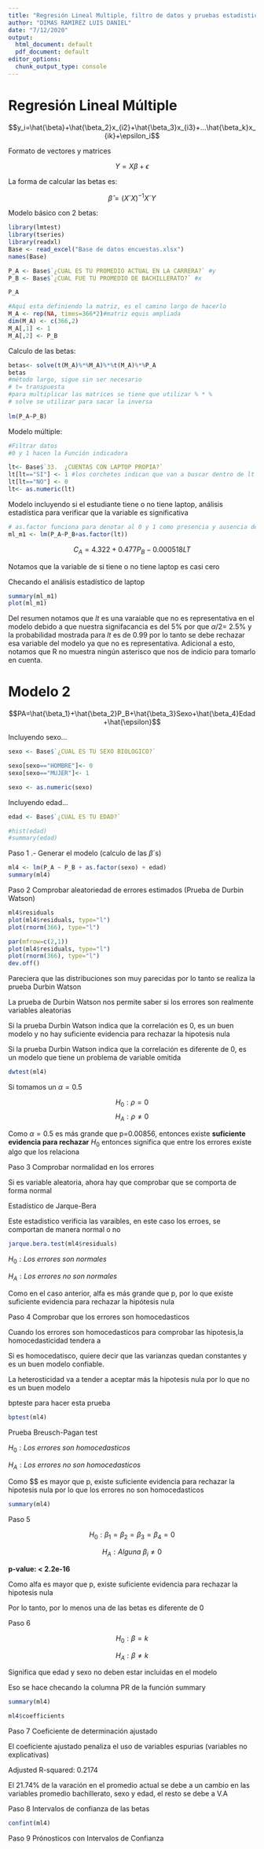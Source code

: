 ---
title: "Regresión Lineal Multiple, filtro de datos y pruebas estadisticas "
author: "DIMAS RAMIREZ LUIS DANIEL"
date: "7/12/2020"
output:
  html_document: default
  pdf_document: default
editor_options: 
  chunk_output_type: console
---


# Regresión Lineal Múltiple

$$y_i=\hat{\beta}+\hat{\beta_2}x_{i2}+\hat{\beta_3}x_{i3}+...\hat{\beta_k}x_{ik}+\epsilon_i$$

Formato de vectores y matrices 

$$Y=X\beta+\epsilon$$

La forma de calcular las betas es: 

$$\hat{\beta}=(X´X)^{-1}X´Y$$

Modelo básico con 2 betas: 

```{r}
library(lmtest)
library(tseries)
library(readxl)
Base <- read_excel("Base de datos encuestas.xlsx")
names(Base)

P_A <- Base$`¿CUAL ES TU PROMEDIO ACTUAL EN LA CARRERA?` #y
P_B <- Base$`¿CUAL FUE TU PROMEDIO DE BACHILLERATO?` #x

P_A

#Aquí esta definiendo la matriz, es el camino largo de hacerlo 
M_A <- rep(NA, times=366*2)#matriz equis ampliada 
dim(M_A) <- c(366,2)
M_A[,1] <- 1
M_A[,2] <- P_B

```

Calculo de las betas: 

```{r}
betas<- solve(t(M_A)%*%M_A)%*%t(M_A)%*%P_A
betas
#método largo, sigue sin ser necesario 
# t= transpuesta 
#para multiplicar las matrices se tiene que utilizar % * %
# solve se utilizar para sacar la inversa 
  
lm(P_A~P_B)
```



Modelo múltiple: 

```{r}
#Filtrar datos 
#0 y 1 hacen la Función indicadora

lt<- Base$`33.	¿CUENTAS CON LAPTOP PROPIA?`
lt[lt=="SI"] <- 1 #los corchetes indican que van a buscar dentro de lt los caracteres iguales con si y se le asignara el valor 1 
lt[lt=="NO"] <- 0
lt<- as.numeric(lt)


```

Modelo incluyendo si el estudiante tiene o no tiene laptop, análisis estadística para verificar que la variable es significativa 

```{r}
# as.factor funciona para denotar al 0 y 1 como presencia y ausencia de dato 
ml_m1 <- lm(P_A~P_B+as.factor(lt))


```

$$C_A= 4.322 + 0.477P_B-0.000518LT $$

Notamos que la variable de si tiene o no tiene laptop es casi cero 

Checando el análisis estadístico de laptop 

```{r}

summary(ml_m1)
plot(ml_m1)

```
 
 Del resumen notamos que $lt$ es una varaiable que no es representativa en el modelo debido a que  nuestra signifacancia es del 5% por que $\alpha /2 =$ 2.5%  y la probabilidad mostrada para $lt$ es de 0.99 por lo tanto se debe rechazar esa variable del modelo ya que no es representativa. Adicional a esto, notamos que R no muestra ningún asterisco que nos de indicio para tomarlo en cuenta.  


# Modelo 2

$$PA=\hat{\beta_1}+\hat{\beta_2}P_B+\hat{\beta_3}Sexo+\hat{\beta_4}Edad+\hat{\epsilon}$$

Incluyendo sexo... 

```{r include=FALSE}

sexo <- Base$`¿CUAL ES TU SEXO BIOLOGICO?`

sexo[sexo=="HOMBRE"]<- 0
sexo[sexo=="MUJER"]<- 1

sexo <- as.numeric(sexo)


```

Incluyendo edad... 

```{r}
edad <- Base$`¿CUAL ES TU EDAD?`

#hist(edad)
#summary(edad)


```

Paso 1 .- Generar el modelo (calculo de las $\beta$´s)

```{r}
ml4 <- lm(P_A ~ P_B + as.factor(sexo) + edad)
summary(ml4)

 ```

Paso 2 Comprobar aleatoriedad de errores estimados (Prueba de Durbin Watson)

```{r}
ml4$residuals
plot(ml4$residuals, type="l")
plot(rnorm(366), type="l") 

par(mfrow=c(2,1))
plot(ml4$residuals, type="l")
plot(rnorm(366), type="l")
dev.off()
```

Pareciera que las distribuciones son muy parecidas por lo tanto se realiza la prueba Durbin Watson 

La prueba de Durbin Watson nos permite saber si los errores son realmente variables aleatorias 

Si la prueba Durbin Watson indica que la correlación es 0, es un buen modelo y no hay suficiente evidencia para rechazar la hipotesis nula 

Si la prueba Durbin Watson indica que la correlación es diferente de 0, es un modelo que tiene un problema de variable omitida

```{r}

dwtest(ml4)

```

Si tomamos un $\alpha=0.5$

$$H_0:\rho=0$$
$$H_A:\rho\neq0$$

Como $\alpha=0.5$ es más grande que p=0.00856, entonces existe __suficiente evidencia para rechazar__ $H_0$ entonces significa que entre los errores existe algo que los relaciona  

Paso 3 Comprobar normalidad en los errores

Si es variable aleatoria, ahora hay que comprobar que se comporta de forma normal 

Estadístico de Jarque-Bera 

Este estadistico verificia las varaibles, en este caso los erroes,  se comportan de manera normal o no 

```{r}

jarque.bera.test(ml4$residuals)

```

$H_0:Los~errores~son~normales$

$H_A:Los~errores~no~son~normales$

Como en el caso anterior, alfa es más grande que p, por lo que existe suficiente evidencia para rechazar la hipótesis nula 

Paso 4 Comprobar que los errores son homocedasticos 

Cuando los errores son homocedasticos para comprobar las hipotesis,la homocedasticidad tendera a 

Si es homocedatisco, quiere decir que las varianzas quedan constantes y es un buen modelo confiable. 

La heterosticidad va a tender a aceptar más la hipotesis nula por lo que no es un buen modelo 
 
bpteste para hacer esta prueba 

```{r}

bptest(ml4)

```

Prueba Breusch-Pagan test

$H_0:Los~errores~son~homocedasticos$

$H_A:Los~errores~no~son~ homocedasticos$

Como $\alpha $ es mayor que p, existe suficiente evidencia para rechazar la hipotesis nula por lo que los errores no son homocedasticos 


```{r}

summary(ml4)

```

Paso 5 

$$H_0: \beta_1=\beta_2=\beta_3=\beta_4=0$$

$$H_A:Alguna~ \beta_i\neq0 $$



__p-value: < 2.2e-16__

Como alfa es mayor que p, existe suficiente evidencia para rechazar la hipotesis nula

Por lo tanto, por lo menos una de las betas es diferente de 0 

Paso 6 

$$H_0: \beta=k$$

$$H_A: \beta \neq k$$


Significa que edad y sexo no deben estar incluidas en el modelo

Eso se hace checando la columna PR de la función summary 

```{r}
summary(ml4)

ml4$coefficients
```

Paso 7  Coeficiente de determinación ajustado 

El coeficiente ajustado penaliza el uso de variables espurias (variables no explicativas)

Adjusted R-squared:  0.2174 

El 21.74% de la varación en el promedio actual se debe a un cambio en las variables promedio bachillerato, sexo y edad, el resto se debe a V.A

Paso 8 Intervalos de confianza de las betas 

```{r}

confint(ml4)

```


Paso 9 Prónosticos con Intervalos de Confianza 




